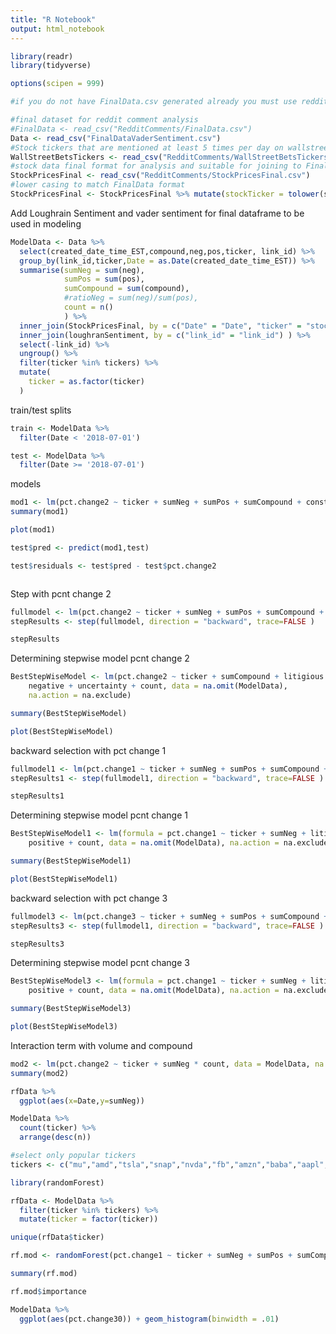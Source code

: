 ```yaml
---
title: "R Notebook"
output: html_notebook
---
```


```r
library(readr)
library(tidyverse)

options(scipen = 999)
```

```r
#if you do not have FinalData.csv generated already you must use redditsentiment.rmd to generate it on your local machine. The individual post and comment csv files should be pullable from git and found within their respective folders. 

#final dataset for reddit comment analysis 
#FinalData <- read_csv("RedditComments/FinalData.csv")
Data <- read_csv("FinalDataVaderSentiment.csv")
#Stock tickers that are mentioned at least 5 times per day on wallstreetbets - generated in RedditSentiment.rmd
WallStreetBetsTickers <- read_csv("RedditComments/WallStreetBetsTickers.csv")
#stock data final format for analysis and suitable for joining to Final Reddit Data (FinalData)
StockPricesFinal <- read_csv("RedditComments/StockPricesFinal.csv")
#lower casing to match FinalData format 
StockPricesFinal <- StockPricesFinal %>% mutate(stockTicker = tolower(stockTicker))
```

Add Loughrain Sentiment and vader sentiment for final dataframe to be used in modeling 
```r
ModelData <- Data %>% 
  select(created_date_time_EST,compound,neg,pos,ticker, link_id) %>% 
  group_by(link_id,ticker,Date = as.Date(created_date_time_EST)) %>% 
  summarise(sumNeg = sum(neg),
            sumPos = sum(pos),
            sumCompound = sum(compound),
            #ratioNeg = sum(neg)/sum(pos),
            count = n()
            ) %>% 
  inner_join(StockPricesFinal, by = c("Date" = "Date", "ticker" = "stockTicker") ) %>% 
  inner_join(loughranSentiment, by = c("link_id" = "link_id") ) %>% 
  select(-link_id) %>% 
  ungroup() %>%
  filter(ticker %in% tickers) %>% 
  mutate(
    ticker = as.factor(ticker)
  )
```

train/test splits
```r
train <- ModelData %>% 
  filter(Date < '2018-07-01')

test <- ModelData %>% 
  filter(Date >= '2018-07-01')
```


models
```r
mod1 <- lm(pct.change2 ~ ticker + sumNeg + sumPos + sumCompound + constraining + litigious + negative + positive + superfluous + uncertainty + count, data = ModelData, na.action = na.exclude)
summary(mod1)

plot(mod1)

test$pred <- predict(mod1,test)

test$residuals <- test$pred - test$pct.change2



```


Step with pcnt change 2
```r
fullmodel <- lm(pct.change2 ~ ticker + sumNeg + sumPos + sumCompound + constraining + litigious + negative + positive + superfluous + uncertainty + count, data = na.omit(ModelData), na.action =  na.exclude)
stepResults <- step(fullmodel, direction = "backward", trace=FALSE ) 

stepResults
```

Determining stepwise model pcnt change 2 
```r
BestStepWiseModel <- lm(pct.change2 ~ ticker + sumCompound + litigious + 
    negative + uncertainty + count, data = na.omit(ModelData), 
    na.action = na.exclude)

summary(BestStepWiseModel)

plot(BestStepWiseModel)
```

backward selection with pct change 1 
```r
fullmodel1 <- lm(pct.change1 ~ ticker + sumNeg + sumPos + sumCompound + constraining + litigious + negative + positive + superfluous + uncertainty + count, data = na.omit(ModelData), na.action =  na.exclude)
stepResults1 <- step(fullmodel1, direction = "backward", trace=FALSE ) 

stepResults1
```

Determining stepwise model pcnt change 1
```r
BestStepWiseModel1 <- lm(formula = pct.change1 ~ ticker + sumNeg + litigious + negative + 
    positive + count, data = na.omit(ModelData), na.action = na.exclude)

summary(BestStepWiseModel1)

plot(BestStepWiseModel1)
```


backward selection with pct change 3
```r
fullmodel3 <- lm(pct.change3 ~ ticker + sumNeg + sumPos + sumCompound + constraining + litigious + negative + positive + superfluous + uncertainty + count, data = na.omit(ModelData), na.action =  na.exclude)
stepResults3 <- step(fullmodel1, direction = "backward", trace=FALSE ) 

stepResults3
```

Determining stepwise model pcnt change 3
```r
BestStepWiseModel3 <- lm(formula = pct.change1 ~ ticker + sumNeg + litigious + negative + 
    positive + count, data = na.omit(ModelData), na.action = na.exclude)

summary(BestStepWiseModel3)

plot(BestStepWiseModel3)
```


Interaction term with volume and compound
```r
mod2 <- lm(pct.change2 ~ ticker + sumNeg * count, data = ModelData, na.action = na.exclude)
summary(mod2)
```



```r
rfData %>% 
  ggplot(aes(x=Date,y=sumNeg))
```


```r
ModelData %>% 
  count(ticker) %>% 
  arrange(desc(n))

#select only popular tickers
tickers <- c("mu","amd","tsla","snap","nvda","fb","amzn","baba","aapl","ge","msft","nflx")
```

```r
library(randomForest)

rfData <- ModelData %>% 
  filter(ticker %in% tickers) %>% 
  mutate(ticker = factor(ticker))

unique(rfData$ticker)

rf.mod <- randomForest(pct.change1 ~ ticker + sumNeg + sumPos + sumCompound + count, data = rfData, na.action = na.exclude, type = regression)

summary(rf.mod)

rf.mod$importance
```


```r
ModelData %>% 
  ggplot(aes(pct.change30)) + geom_histogram(binwidth = .01)
```

```r

```

